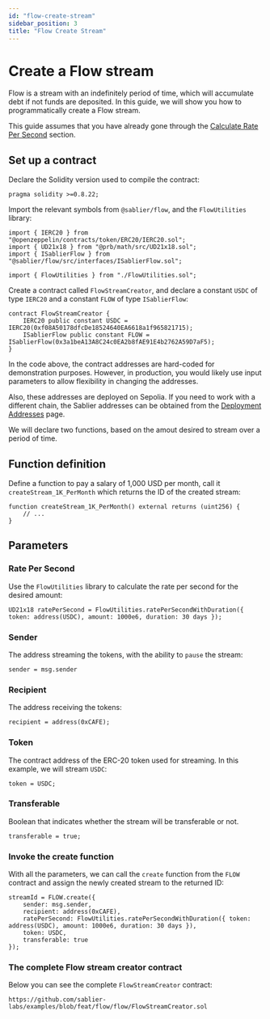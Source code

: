```yaml
---
id: "flow-create-stream"
sidebar_position: 3
title: "Flow Create Stream"
---
```



# Create a Flow stream

Flow is a stream with an indefinitely period of time, which will accumulate debt if not funds are deposited. In this
guide, we will show you how to programmatically create a Flow stream.

This guide assumes that you have already gone through the [Calculate Rate Per Second](./02-calculate-rps.mdx) section.

<AdmonitionSimpleCode />

## Set up a contract

Declare the Solidity version used to compile the contract:

```solidity
pragma solidity >=0.8.22;
```

Import the relevant symbols from `@sablier/flow`, and the `FlowUtilities` library:

```solidity
import { IERC20 } from "@openzeppelin/contracts/token/ERC20/IERC20.sol";
import { UD21x18 } from "@prb/math/src/UD21x18.sol";
import { ISablierFlow } from "@sablier/flow/src/interfaces/ISablierFlow.sol";

import { FlowUtilities } from "./FlowUtilities.sol";
```

Create a contract called `FlowStreamCreator`, and declare a constant `USDC` of type `IERC20` and a constant `FLOW` of
type `ISablierFlow`:

```solidity
contract FlowStreamCreator {
    IERC20 public constant USDC = IERC20(0xf08A50178dfcDe18524640EA6618a1f965821715);
    ISablierFlow public constant FLOW = ISablierFlow(0x3a1beA13A8C24c0EA2b8fAE91E4b2762A59D7aF5);
}
```

In the code above, the contract addresses are hard-coded for demonstration purposes. However, in production, you would
likely use input parameters to allow flexibility in changing the addresses.

Also, these addresses are deployed on Sepolia. If you need to work with a different chain, the Sablier addresses can be
obtained from the [Deployment Addresses](/guides/flow/deployments) page.

We will declare two functions, based on the amout desired to stream over a period of time.

## Function definition

Define a function to pay a salary of 1,000 USD per month, call it `createStream_1K_PerMonth` which returns the ID of the
created stream:

```solidity
function createStream_1K_PerMonth() external returns (uint256) {
    // ...
}

```

## Parameters

### Rate Per Second

Use the `FlowUtilities` library to calculate the rate per second for the desired amount:

```solidity
UD21x18 ratePerSecond = FlowUtilities.ratePerSecondWithDuration({ token: address(USDC), amount: 1000e6, duration: 30 days });
```

### Sender

The address streaming the tokens, with the ability to `pause` the stream:

```solidity
sender = msg.sender
```

### Recipient

The address receiving the tokens:

```solidity
recipient = address(0xCAFE);
```

### Token

The contract address of the ERC-20 token used for streaming. In this example, we will stream `USDC`:

```solidity
token = USDC;
```

### Transferable

Boolean that indicates whether the stream will be transferable or not.

```solidity
transferable = true;
```

### Invoke the create function

With all the parameters, we can call the `create` function from the `FLOW` contract and assign the newly created stream
to the returned ID:

```solidity
streamId = FLOW.create({
    sender: msg.sender,
    recipient: address(0xCAFE),
    ratePerSecond: FlowUtilities.ratePerSecondWithDuration({ token: address(USDC), amount: 1000e6, duration: 30 days }),
    token: USDC,
    transferable: true
});
```

### The complete Flow stream creator contract

Below you can see the complete `FlowStreamCreator` contract:

```solidity reference title="Flow Stream Creator"
https://github.com/sablier-labs/examples/blob/feat/flow/flow/FlowStreamCreator.sol
```
